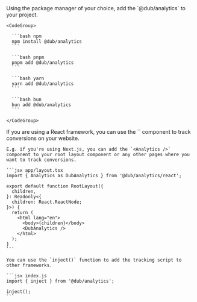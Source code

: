<Steps titleSize="h3">
  <Step title="Install package">
    Using the package manager of your choice, add the `@dub/analytics` to your project.

    <CodeGroup>

      ```bash npm
      npm install @dub/analytics
      ```

      ```bash pnpm
      pnpm add @dub/analytics
      ```

      ```bash yarn
      yarn add @dub/analytics
      ```

      ```bash bun
      bun add @dub/analytics
      ```

    </CodeGroup>

  </Step>
  
  <Step title="Initialize package in your code">
    If you are using a React framework, you can use the `<Analytics />` component to track conversions on your website.

    E.g. if you're using Next.js, you can add the `<Analytics />` component to your root layout component or any other pages where you want to track conversions.

    ```jsx app/layout.tsx
    import { Analytics as DubAnalytics } from '@dub/analytics/react';

    export default function RootLayout({
      children,
    }: Readonly<{
      children: React.ReactNode;
    }>) {
      return (
        <html lang="en">
          <body>{children}</body>
          <DubAnalytics />
        </html>
      );
    }
    ```

    You can use the `inject()` function to add the tracking script to other frameworks.

    ```jsx index.js
    import { inject } from '@dub/analytics';

    inject();
    ```

  </Step>
</Steps>
